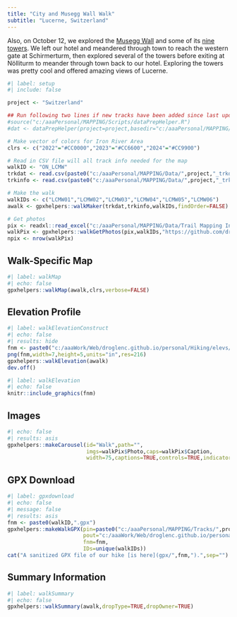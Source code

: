 ```yaml
---
title: "City and Musegg Wall Walk"
subtitle: "Lucerne, Switzerland"
---
```


Also, on October 12, we explored the [Musegg Wall](https://www.luzern.com/en/the-city/sights/top-sights/musegg-wall) and some of its [nine towers](https://www.gpsmycity.com/tours/lucernes-towers-walking-tour-2754.html). We left our hotel and meandered through town to reach the western gate at Schirmerturm, then explored several of the towers before exiting at Nölliturm to meander through town back to our hotel. Exploring the towers was pretty cool and offered amazing views of Lucerne.

```r
#| label: setup
#| include: false

project <- "Switzerland"

## Run following two lines if new tracks have been added since last update
#source("c:/aaaPersonal/MAPPING/Scripts/dataPrepHelper.R")
#dat <- dataPrepHelper(project=project,basedir="c:/aaaPersonal/MAPPING/")

# Make vector of colors for Iron River Area
clrs <- c("2022"="#CC0000","2023"="#CC6600","2024"="#CC9900")

# Read in CSV file will all track info needed for the map
walkID <- "ON_LCMW"
trkdat <- read.csv(paste0("c:/aaaPersonal/MAPPING/Data/",project,"_trkdat.csv"))
trkinfo <- read.csv(paste0("c:/aaaPersonal/MAPPING/Data/",project,"_trkinfo.csv"))

# Make the walk
walkIDs <- c("LCMW01","LCMW02","LCMW03","LCMW04","LCMW05","LCMW06")
awalk <- gpxhelpers::walkMaker(trkdat,trkinfo,walkIDs,findOrder=FALSE)

# Get photos
pix <- readxl::read_excel("c:/aaaPersonal/MAPPING/Data/Trail Mapping Info.xlsx",sheet="Photos")
walkPix <- gpxhelpers::walkGetPhotos(pix,walkIDs,"https://github.com/droglenc/MAPPING/raw/main/Images")
npix <- nrow(walkPix)
```

## Walk-Specific Map

```r
#| label: walkMap
#| echo: false
gpxhelpers::walkMap(awalk,clrs,verbose=FALSE)
```

## Elevation Profile
```r
#| label: walkElevationConstruct
#| echo: false
#| results: hide
fnm <- paste0("c:/aaaWork/Web/droglenc.github.io/personal/Hiking/elevs/",walkID,".png") 
png(fnm,width=7,height=5,units="in",res=216)
gpxhelpers::walkElevation(awalk)
dev.off()
```
```r
#| label: walkElevation
#| echo: false
knitr::include_graphics(fnm)
```

## Images
```r
#| echo: false
#| results: asis
gpxhelpers::makeCarousel(id="Walk",path="",
                         imgs=walkPix$Photo,caps=walkPix$Caption,
                         width=75,captions=TRUE,controls=TRUE,indicators=FALSE)
```

## GPX Download
```r
#| label: gpxdownload
#| echo: false
#| message: false
#| results: asis
fnm <- paste0(walkID,".gpx")
gpxhelpers::makeWalkGPX(pin=paste0("c:/aaaPersonal/MAPPING/Tracks/",project),
                        pout="c:/aaaWork/Web/droglenc.github.io/personal/Hiking/gpx",
                        fnm=fnm,
                        IDs=unique(walkIDs))
cat("A sanitized GPX file of our hike [is here](gpx/",fnm,").",sep="")
```

## Summary Information
```r
#| label: walkSummary
#| echo: false
gpxhelpers::walkSummary(awalk,dropType=TRUE,dropOwner=TRUE)
```
